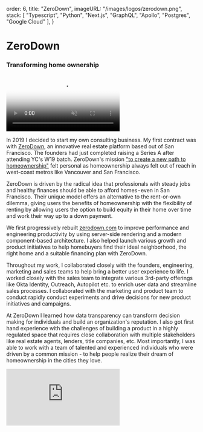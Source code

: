  order: 6,
  title: "ZeroDown",
  imageURL: "/images/logos/zerodown.png",
  stack: [ "Typescript", "Python", "Next.js", "GraphQL", "Apollo", "Postgres", "Google Cloud" ],
}


# **ZeroDown**

### Transforming home ownership

<ArticleTags tags={metadata.stack}/>

<div className="w-full max-w-[220px] lg:max-w-[280px] inline-block float-left" >
  <video
  playsInline={true}
    poster="/images/resume/zd-poster.png"
    className="p-0 pt-4 m-0 pr-8 mb-8"
    autoPlay muted loop
    src="/images/resume/zerodown.mp4"
    controls={false}
  />
</div>

In 2019 I decided to start my own consulting business. My first contract was with [ZeroDown](https://zerodown.com), an innovative real estate platform based out of San Francisco. The founders had just completed raising a Series A after attending YC's W19 batch. ZeroDown's mission ["to create a new path to homeownership"](https://techcrunch.com/2019/06/11/zero-down/) felt personal as homeownership always felt out of reach in west-coast metros like Vancouver and San Francisco.

ZeroDown is driven by the radical idea that professionals with steady jobs and healthy finances should be able to afford homes - even in San Francisco. Their unique model offers an alternative to the rent-or-own dilemma, giving users the benefits of homeownership with the flexibility of renting by allowing users the option to build equity in their home over time and work their way up to a down payment.

<div className="iframely-embed"><div className="iframely-responsive" style={{ paddingBottom:"59.5%", paddingTop:120}}><a href="https://techcrunch.com/2019/06/11/zero-down/" data-iframely-url="//iframely.net/Vgpy4oQ"></a></div></div><script async src="//iframely.net/embed.js"></script>

We first progressively rebuilt [zerodown.com](https://zerodown.com) to improve performance and engineering productivity by using server-side rendering and a modern component-based architecture. I also helped launch various growth and product initiatives to help homebuyers find their ideal neighborhood, the right home and a suitable financing plan with ZeroDown.

Throughout my work, I collaborated closely with the founders, engineering, marketing and sales teams to help bring a better user experience to life. I worked closely with the sales team to integrate various 3rd-party offerings like Okta Identity, Outreach, Autopilot etc. to enrich user data and streamline sales processes. I collaborated with the marketing and product team to conduct rapidly conduct experiments and drive decisions for new product initiatives and campaigns.

At ZeroDown I learned how data transparency can transform decision making for individuals and build an organization's
reputation. I also got first hand experience with the challenges of building a product in a highly regulated space that requires close collaboration with multiple stakeholders like real estate agents, lenders, title companies, etc. Most importantly, I was able to work with a team of talented and experienced individuals who were driven by a common mission - to help people realize their dream of homeownership in the cities they love. 

<iframe
  className="aspect-video w-full"
  src="https://www.youtube.com/embed/qNQk29B_oEo?enablejsapi=1"
  frameBorder="0"
  allow="accelerometer; autoplay; clipboard-write; encrypted-media; gyroscope; picture-in-picture"
  allowFullScreen
/>
